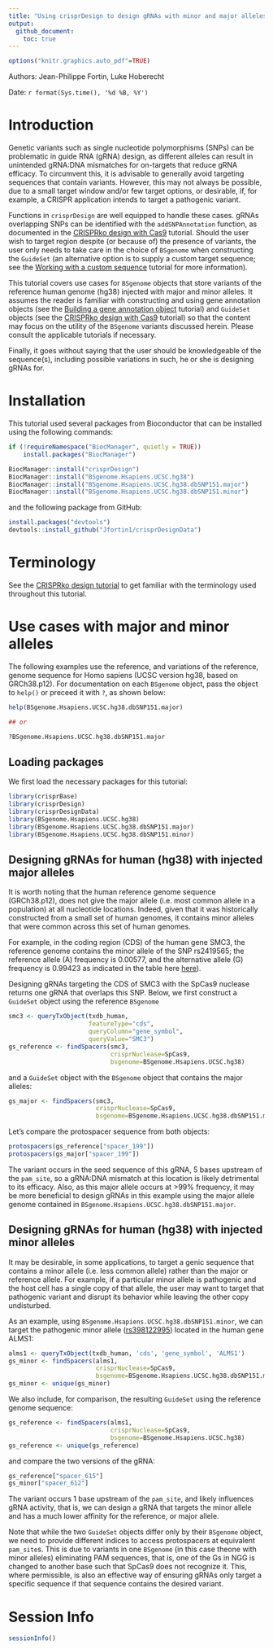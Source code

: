 ```yaml
---
title: "Using crisprDesign to design gRNAs with minor and major alleles"
output: 
  github_document:
    toc: true
---
```


```r
options("knitr.graphics.auto_pdf"=TRUE)
```

Authors: Jean-Philippe Fortin, Luke Hoberecht

Date: `r format(Sys.time(), '%d %B, %Y')`


# Introduction

Genetic variants such as single nucleotide polymorphisms (SNPs) can 
be problematic in guide RNA (gRNA) design, as different alleles can
result in unintended gRNA:DNA mismatches for on-targets that reduce 
gRNA efficacy. To circumvent this, it is advisable to generally avoid
targeting sequences that contain variants. However, this may not always
be possible, due to a small target window and/or few target options,
or desirable, if, for example, a CRISPR application intends to target 
a pathogenic variant.

Functions in `crisprDesign` are well equipped to handle these cases.
gRNAs overlapping SNPs can be identified with the `addSNPAnnotation` 
function, as documented in the [CRISPRko design with Cas9](https://github.com/crisprVerse/Tutorials/tree/master/Design_CRISPRko_Cas9) tutorial. Should the user wish to target region despite (or because of)
the presence of variants, the user only needs to take care in the choice
of `BSgenome` when constructing the `GuideSet` (an alternative option is
to supply a custom target sequence; see the [Working with a custom sequence](https://github.com/crisprVerse/Tutorials/tree/master/Design_Custom_Sequence) tutorial for more information).

This tutorial covers use cases for `BSgenome` objects that store variants 
of the reference human genome (hg38) injected with major and minor alleles.
It assumes the reader is familiar with constructing and using gene 
annotation objects (see the [Building a gene annotation object](https://github.com/crisprVerse/Tutorials/tree/master/Building_Gene_Annotation) tutorial) and `GuideSet` objects (see the [CRISPRko design with Cas9]( https://github.com/crisprVerse/Tutorials/tree/master/Design_CRISPRko_Cas9) tutorial) so that the content may focus on the utility of 
the `BSgenome` variants discussed herein. Please consult the
applicable tutorials if necessary.

Finally, it goes without saying that the user should be knowledgeable
of the sequence(s), including possible variations in such, he or she 
is designing gRNAs for.


# Installation

This tutorial used several packages from Bioconductor that can be
installed using the following commands:


```r
if (!requireNamespace("BiocManager", quietly = TRUE))
    install.packages("BiocManager")

BiocManager::install("crisprDesign")
BiocManager::install("BSgenome.Hsapiens.UCSC.hg38")
BiocManager::install("BSgenome.Hsapiens.UCSC.hg38.dbSNP151.major")
BiocManager::install("BSgenome.Hsapiens.UCSC.hg38.dbSNP151.minor")
```

and the following package from GitHub:

```r
install.packages("devtools")
devtools::install_github("Jfortin1/crisprDesignData")
```


# Terminology

See the [CRISPRko design tutorial](https://github.com/crisprVerse/Tutorials/tree/master/Design_CRISPRko_Cas9) to get familiar 
with the terminology used throughout this tutorial.


# Use cases with major and minor alleles

The following examples use the reference, and variations of the reference,
genome sequence for Homo sapiens (UCSC version hg38, based on GRCh38.p12). 
For documentation on each `BSgenome` object, pass the object to `help()` or 
preceed it with `?`, as shown below:

```r
help(BSgenome.Hsapiens.UCSC.hg38.dbSNP151.major)

## or

?BSgenome.Hsapiens.UCSC.hg38.dbSNP151.major
```


## Loading packages

We first load the necessary packages for this tutorial:

```r
library(crisprBase)
library(crisprDesign)
library(crisprDesignData)
library(BSgenome.Hsapiens.UCSC.hg38)
library(BSgenome.Hsapiens.UCSC.hg38.dbSNP151.major)
library(BSgenome.Hsapiens.UCSC.hg38.dbSNP151.minor)
```


## Designing gRNAs for human (hg38) with injected major alleles

It is worth noting that the human reference genome sequence (GRCh38.p12), 
does not give the major allele 
(i.e. most common allele in a population) at all nucleotide locations.
Indeed, given that it was historically constructed from a small set of human genomes, it contains minor alleles that were common across this set of human
genomes.

For example, in the coding region (CDS) of the human gene SMC3, 
the reference genome contains the minor allele of the SNP rs2419565; the
reference allele (A) frequency is 0.00577, and the alternative allele (G) 
frequency is 0.99423 as indicated in the table here [here](https://www.ncbi.nlm.nih.gov/snp/rs2419565)). 


Designing gRNAs targeting the CDS of SMC3 with the SpCas9 nuclease returns
one gRNA that overlaps this SNP. Below, we first construct a 
`GuideSet` object using the reference `BSgenome` 


```r
smc3 <- queryTxObject(txdb_human,
                      featureType="cds",
                      queryColumn="gene_symbol",
                      queryValue="SMC3")
gs_reference <- findSpacers(smc3,
                            crisprNuclease=SpCas9,
                            bsgenome=BSgenome.Hsapiens.UCSC.hg38)
``` 

and a `GuideSet` object with the `BSgenome` object that contains 
the major alleles:

```r
gs_major <- findSpacers(smc3,
                        crisprNuclease=SpCas9,
                        bsgenome=BSgenome.Hsapiens.UCSC.hg38.dbSNP151.major)
```

Let's compare the protospacer sequence from both objects:

```r

protospacers(gs_reference["spacer_199"])
protospacers(gs_major["spacer_199"])
```

The variant occurs in the seed sequence of this gRNA, 5 bases upstream of
the `pam_site`, so a gRNA:DNA mismatch at this location is likely detrimental
to its efficacy. Also, as this major allele occurs at >99% frequency, it
may be more beneficial to design gRNAs in this example using the major allele
genome contained in `BSgenome.Hsapiens.UCSC.hg38.dbSNP151.major`.


## Designing gRNAs for human (hg38) with injected minor alleles

It may be desirable, in some applications, to target a genic sequence 
that contains a minor allele (i.e. less common allele) rather than the 
major or reference allele. For example, if a particular minor allele is 
pathogenic and the host cell has a single copy of that allele, the user
may want to target that pathogenic variant and disrupt its behavior while
leaving the other copy undisturbed.

As an example, using `BSgenome.Hsapiens.UCSC.hg38.dbSNP151.minor`, we can 
target the pathogenic minor allele ([rs398122995](https://www.ncbi.nlm.nih.gov/clinvar/variation/92240/?oq=rs398122995&m=NM_001378454.1(ALMS1):c.1897C%3ET%20(p.Gln633Ter))) located in the human gene
ALMS1:



```r
alms1 <- queryTxObject(txdb_human, 'cds', 'gene_symbol', 'ALMS1')
gs_minor <- findSpacers(alms1,
                        crisprNuclease=SpCas9,
                        bsgenome=BSgenome.Hsapiens.UCSC.hg38.dbSNP151.minor)
gs_minor <- unique(gs_minor)
```

We also include, for comparison, the resulting `GuideSet` using the 
reference genome sequence:

```r
gs_reference <- findSpacers(alms1,
                            crisprNuclease=SpCas9,
                            bsgenome=BSgenome.Hsapiens.UCSC.hg38)
gs_reference <- unique(gs_reference)
```

and compare the two versions of the gRNA:

```r
gs_reference["spacer_615"]
gs_minor["spacer_612"]
```

The variant occurs 1 base upstream of the `pam_site`, and likely influences
gRNA activity, that is, we can design a gRNA that targets the minor allele 
and has a much lower affinity for the reference, or major allele.

Note that while the two `GuideSet` objects differ only by their
`BSgenome` object, we need to provide different indices to access
protospacers at equivalent `pam_site`s. This is due to variants in
one `BSgenome` (in this case theone with minor alleles) eliminating
PAM sequences, that is, one of the Gs  in NGG is changed to another base 
such that SpCas9 does not recognize it. This, where permissible, is also 
an effective way of ensuring gRNAs only  target a specific sequence if
that sequence contains the desired variant.


# Session Info

```r
sessionInfo()
```



